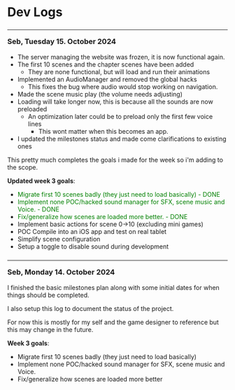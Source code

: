 
<Meta title="Readme/Logs"  />

# Dev Logs

### <hr /> Seb, Tuesday 15. October 2024

 * The server managing the website was frozen, it is now functional again.
 * The first 10 scenes and the chapter scenes have been added
	* They are none functional, but will load and run their animations
 * Implemented an AudioManager and removed the global hacks
	* This fixes the bug where audio would stop working on navigation.
 * Made the scene music play (the volume needs adjusting)
 * Loading will take longer now, this is because all the sounds are now preloaded
	* An optimization later could be to preload only the first few voice lines
		* This wont matter when this becomes an app.
 * I updated the milestones status and made come clarifications to existing ones

This pretty much completes the goals i made for the week so i'm adding to the scope.

**Updated week 3 goals**:
 - <span style="color: green">Migrate first 10 scenes badly (they just need to load basically) - DONE</span>
 - <span style="color: green">Implement none POC/hacked sound manager for SFX, scene music and Voice. - DONE</span>
 - <span style="color: green">Fix/generalize how scenes are loaded more better.  - DONE</span>
 - Implement basic actions for scene 0->10 (excluding mini games)
 - POC Compile into an iOS app and test on real tablet
 - Simplify scene configuration
 - Setup a toggle to disable sound during development

### <hr /> Seb, Monday 14. October 2024

I finished the basic milestones plan along with some initial dates for when things should be completed.

I also setup this log to document the status of the project.

For now this is mostly for my self and the game designer to reference but this may change in the future.

**Week 3 goals**:
 - Migrate first 10 scenes badly (they just need to load basically)
 - Implement none POC/hacked sound manager for SFX, scene music and Voice.
 - Fix/generalize how scenes are loaded more better



